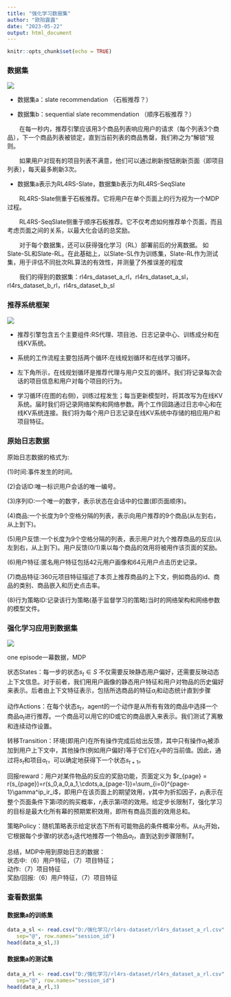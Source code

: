 ---
title: "强化学习数据集"
author: "欧阳露露"
date: "2023-05-22"
output: html_document
---

```{r setup, include=FALSE}
knitr::opts_chunk$set(echo = TRUE)
```

### 数据集
![](D:/强化学习/两个数据集简图.png)

- 数据集a：slate recommendation （石板推荐？）

- 数据集b：sequential slate recommendation （顺序石板推荐？）


&emsp;&emsp;在每一秒内，推荐引擎应该用3个商品列表响应用户的请求（每个列表3个商品），下一个商品列表被锁定，直到当前列表的商品售罄，我们称之为“解锁”规则。

&emsp;&emsp;如果用户对现有的项目列表不满意，他们可以通过刷新按钮刷新页面（即项目列表），每天最多刷新3次。

- 数据集a表示为RL4RS-Slate，数据集b表示为RL4RS-SeqSlate 

&emsp;&emsp;RL4RS-Slate侧重于石板推荐。它将用户在单个页面上的行为视为一个MDP过程。

&emsp;&emsp;RL4RS-SeqSlate侧重于顺序石板推荐。它不仅考虑如何推荐单个页面，而且考虑页面之间的关系，以最大化会话的总奖励。

&emsp;&emsp;对于每个数据集，还可以获得强化学习（RL）部署前后的分离数据。
如Slate-SL和Slate-RL。在此基础上，以Slate-SL作为训练集，Slate-RL作为测试集，用于评估不同批次RL算法的有效性，并测量了外推误差的程度     

&emsp;&emsp;我们的得到的数据集：rl4rs_dataset_a_rl，rl4rs_dataset_a_sl，rl4rs_dataset_b_rl，rl4rs_dataset_b_sl


### 推荐系统框架
![](D:/强化学习/收集数据的推荐系统架构.png)

- 推荐引擎包含五个主要组件:RS代理、项目池、日志记录中心、训练成分和在线KV系统。

- 系统的工作流程主要包括两个循环:在线规划循环和在线学习循环。

- 左下角所示，在线规划循环是推荐代理与用户交互的循环。我们将记录每次会话的项目信息和用户对每个项目的行为。

- 学习循环(在图的右侧)，训练过程发生；每当更新模型时，将其改写为在线KV系统。届时我们将记录网络架构和网络参数。两个工作回路通过日志中心和在线KV系统连接。我们将为每个用户日志记录在线KV系统中存储的相应用户和项目特征。


### 原始日志数据

原始日志数据的格式为:

(1)时间:事件发生的时间。


(2)会话ID:唯一标识用户会话的唯一编号。


(3)序列ID:一个唯一的数字，表示状态在会话中的位置(即页面顺序)。


(4)商品:一个长度为9个空格分隔的列表，表示向用户推荐的9个商品(从左到右，从上到下)。


(5)用户反馈:一个长度为9个空格分隔的列表，表示用户对九个推荐商品的反应(从左到右，从上到下)。用户反馈(0/1)乘以每个商品的效用将被用作该页面的奖励。


(6)用户特征:匿名用户特征包括42元用户画像和64元用户点击历史记录。


(7)商品特征:360元项目特征描述了本页上推荐商品的上下文，例如商品的id、商品的类别、商品嵌入和历史点击率。


(8)行为策略ID:记录该行为策略(基于监督学习的策略)当时的网络架构和网络参数的模型文件。


### 强化学习应用到数据集
![](D:/强化学习/基于强化学习推荐系统的MDP框架.png)


one episode一幕数据，MDP

状态States：每一步的状态$s_t\in S$
不仅需要反映静态用户偏好，还需要反映动态上下文信息。对于前者，我们用用户画像的静态用户特征和用户对物品的历史偏好来表示。后者由上下文特征表示，包括所选商品的特征$a_i$和动态统计直到步骤

动作Actions：在每个状态$s_t$，agent的一个动作是从所有有效的商品中选择一个商品$a_t$进行推荐。一个商品可以用它的ID或它的商品嵌入来表示。我们测试了离散和连续动作设置。

转移Transition：环境(即用户)在所有操作完成后给出反馈，其中只有操作$a_t$被添加到用户上下文中，其他操作(例如用户偏好)等于它们在$x_t$中的当前值。因此，通过将$s_t$和项目$a_t$，可以确定地获得下一个状态$s_{t+1}$。

回报reward：用户对某件物品的反应的奖励功能，页面定义为
$r_{page} = r(s_{page})=r(s_0,a_0,a_1,\cdots,a_{page-1})=\sum_{i=0}^{page-1}\gamma^ip_ir_i$，即用户在该页面上的期望效用，$\gamma$其中为折扣因子，$p_i$表示在整个页面条件下第i项的购买概率，$r_i$表示第i项的效用。给定步长限制$T$，强化学习的目标是最大化所有幕的预期累积效用，即所有商品页面的效用总和。

策略Policy：随机策略表示给定状态下所有可能物品的条件概率分布。从$s_0$开始，它根据每个步骤$t$的状态$s_t$迭代地推荐一个物品$a_t$，直到达到步骤限制$T$。

总结，MDP中用到原始日志的数据：   
状态中:（6）用户特征，（7）项目特征；       
动作:（7）项目特征     
奖励/回报:（6）用户特征，（7）项目特征



### 查看数据集

#### 数据集a的训练集
```{r}
data_a_sl <- read.csv("D:/强化学习/rl4rs-dataset/rl4rs_dataset_a_rl.csv", header=T,
   sep="@", row.names="session_id")
head(data_a_sl,3)
```


#### 数据集a的测试集
```{r}
data_a_rl <- read.csv("D:/强化学习/rl4rs-dataset/rl4rs_dataset_a_rl.csv", header=T,
   sep="@", row.names="session_id")
head(data_a_rl,3)
```

